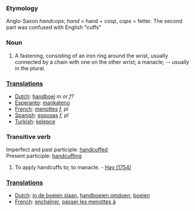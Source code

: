 ===Etymology===
Anglo-Saxon ''handcops''; ''hand'' = hand + ''cosp'', ''cops'' = fetter. The second part was confused with English "cuffs" 
===Noun===
#A fastening, consisting of an iron ring around the wrist, usually connected by a chain with one on the other wrist; a manacle; -- usually in the plural.

===[[Translation]]s===

*[[Dutch]]: [[handboei]] ''m or f?''
*[[Esperanto]]: [[mankateno]]
*[[French]]: [[menottes]] ''f, pl''
*[[Spanish]]: [[esposas]] ''f, pl''
*[[Turkish]]: [[kelepçe]]

===Transitive verb===
Imperfect and past participle: [[handcuffed]]<br> 
Present participle: [[handcuffing]]
#To apply handcuffs to; to manacle. - [[Hay (1754)]]

===[[Translation]]s===

*[[Dutch]]: [[in de boeien slaan]], [[handboeien omdoen]], [[boeien]]
*[[French]]: [[enchaîner]], [[passer les menottes à]]